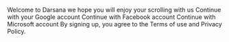 Welcome to Darsana
we hope you will enjoy your scrolling with us
Continue with your Google account
Continue with Facebook account
Continue with Microsoft account
By signing up, you agree to the Terms of use and Privacy Policy. 
